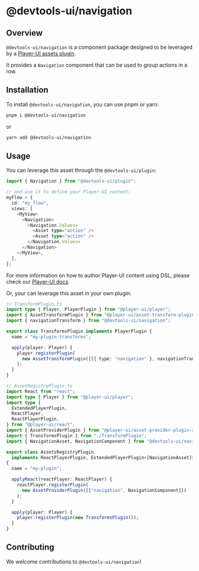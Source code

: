 # @devtools-ui/navigation

## Overview

`@devtools-ui/navigation` is a component package designed to be leveraged by a [Player-UI assets plugin](https://player-ui.github.io/next/plugins).

It provides a `Navigation` component that can be used to group actions in a row.

## Installation

To install `@devtools-ui/navigation`, you can use pnpm or yarn:

```sh
pnpm i @devtools-ui/navigation
```

or

```sh
yarn add @devtools-ui/navigation
```

## Usage

You can leverage this asset through the `@devtools-ui/plugin`:

```ts
import { Navigation } from "@devtools-ui/plugin";

// and use it to define your Player-UI content:
myFlow = {
  id: "my_flow",
  views: [
    <MyView>
      <Navigation>
        <Navigation.Values>
          <Asset type="action" />
          <Asset type="action" />
        </Navigation.Values>
      </Navigation>
    </MyView>,
  ],
};
```

For more information on how to author Player-UI content using DSL, please check our [Player-UI docs](https://player-ui.github.io/next/dsl#tsxjsx-content-authoring-player-dsl).

Or, your can leverage this asset in your own plugin:

```ts
// TransformPlugin.ts
import type { Player, PlayerPlugin } from "@player-ui/player";
import { AssetTransformPlugin } from "@player-ui/asset-transform-plugin";
import { navigationTransform } from "@devtools-ui/navigation";

export class TransformsPlugin implements PlayerPlugin {
  name = "my-plugin-transforms";

  apply(player: Player) {
    player.registerPlugin(
      new AssetTransformPlugin([[{ type: "navigation" }, navigationTransform]])
    );
  }
}
```

```ts
// AssetRegistryPlugin.ts
import React from "react";
import type { Player } from "@player-ui/player";
import type {
  ExtendedPlayerPlugin,
  ReactPlayer,
  ReactPlayerPlugin,
} from "@player-ui/react";
import { AssetProviderPlugin } from "@player-ui/asset-provider-plugin-react";
import { TransformsPlugin } from "./TransformPlugin";
import { NavigationAsset, NavigationComponent } from "@devtools-ui/navigation";

export class AssetsRegistryPlugin
  implements ReactPlayerPlugin, ExtendedPlayerPlugin<[NavigationAsset]>
{
  name = "my-plugin";

  applyReact(reactPlayer: ReactPlayer) {
    reactPlayer.registerPlugin(
      new AssetProviderPlugin([["navigation", NavigationComponent]])
    );
  }

  apply(player: Player) {
    player.registerPlugin(new TransformsPlugin());
  }
}
```

## Contributing

We welcome contributions to `@devtools-ui/navigation`!
